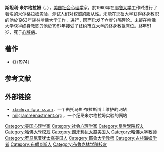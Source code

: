 {{noteTA
|1=zh-cn:斯坦利·米尔格拉姆; zh-tw:史丹利·米爾格蘭
|2=zh-cn:米尔格拉姆; zh-tw:米爾格蘭
}}
{{Infobox person
| name        = 斯坦利·米尔格拉姆<br/>Stanley Milgram
| image       = 
| image_size  = 175
| birth_date  = {{Birth date|mf=yes|1933|8|15}}
| birth_place = {{USA}}[[紐約市|紐約市]][[布朗克斯|布朗克斯]]
| death_date  = {{Death date and age|mf=yes|1984|12|20|1933|8|15}}
| death_place = {{USA}}[[紐約市|紐約市]][[曼哈頓|曼哈頓]]
| known_for   = [[米尔格拉姆实验|米尔格拉姆实验]]<br>{{le|小世界實驗|Small-world experiment}}<br>[[六度分隔理論|六度分隔理論]]<br/>{{tsl|en|Familiar stranger|熟悉的陌生人理論}}
| education   = [[皇后學院|紐約市立大學皇后學院]]（[[文學學士|B.A.]]，政治學，1954年）<br />[[哈佛大學|哈佛大學]]（[[哲學博士|Ph.D.]]，[[社會心理學|社會心理學]]，1960年）
| title       = 教授<ref name="google1">{{cite book |url=https://books.google.com/books?id=NzgVCwAAQBAJ&pg=PA701&dq=stanley+milgram+%22two+children%22 |title=Mental Health and Mental Disorders: An Encyclopedia of Conditions ... |page=70 |date=2015-12-14 |accessdate=2016-05-05 |isbn=9781440803833 |last1=Sperry |first1=Len |archive-date=2017-04-24 |archive-url=https://web.archive.org/web/20170424013738/https://books.google.com/books?id=NzgVCwAAQBAJ&pg=PA701&dq=stanley+milgram+%22two+children%22 |dead-url=no }}</ref>
| spouse      = {{marriage|Alexandra Menkin|1961}}
| children    = 2<ref name="google1"/>
}}

'''斯坦利·米尔格拉姆'''（{{lang-en|Stanley Milgram}}，{{bd|1933年|8月15日|1984年|12月20日|catIdx=M}}），[[美国|美国]][[社会心理学|社会心理学]]家，於1960年在[[耶鲁大学|耶鲁大学]]工作时进行了著名的[[米尔格拉姆实验|米尔格拉姆实验]]，测试人们对权威的服从性。未能在耶鲁大学获得终身教职的他於1963年转往[[哈佛大学|哈佛大学]]工作，进行{{le|小世界实验|Small-world experiment}}，因而启发了[[六度分隔理论|六度分隔理论]]。未能在哈佛大学获得终身教职的他於1967年接受了[[纽约市立大学|纽约市立大学]]的终身教授席位。終年51岁，死于[[心脏病|心脏病]]。

==著作==
*《{{link-en|服從權威|Obedience to Authority: An Experimental View}}》（1974）

==参考文献==
{{reflist}}

== 外部链接 ==
* [https://web.archive.org/web/20050528084713/http://www.stanleymilgram.com/ stanleymilgram.com]，一个由托马斯·布拉斯博士维护的网站
* [http://www.milgramreenactment.org milgramreenactment.org] {{Wayback|url=http://www.milgramreenactment.org/ |date=20181121191551 }}，一个纪录米尔格拉姆实验的网站

{{Authority control}}
{{DEFAULTSORT:Milgram, Stanley}}

[[Category:美国心理学家|Category:美国心理学家]]
[[Category:社会心理学家|Category:社会心理学家]]
[[Category:皇后學院校友|Category:皇后學院校友]]
[[Category:哈佛大學校友|Category:哈佛大學校友]]
[[Category:匈牙利犹太裔美国人|Category:匈牙利犹太裔美国人]]
[[Category:哈佛大学教师|Category:哈佛大学教师]]
[[Category:罗马尼亚犹太裔美国人|Category:罗马尼亚犹太裔美国人]]
[[Category:耶鲁大学教师|Category:耶鲁大学教师]]
[[Category:古根海姆学者|Category:古根海姆学者]]
[[Category:布朗克斯人|Category:布朗克斯人]]
[[Category:布鲁克林学院校友|Category:布鲁克林学院校友]]